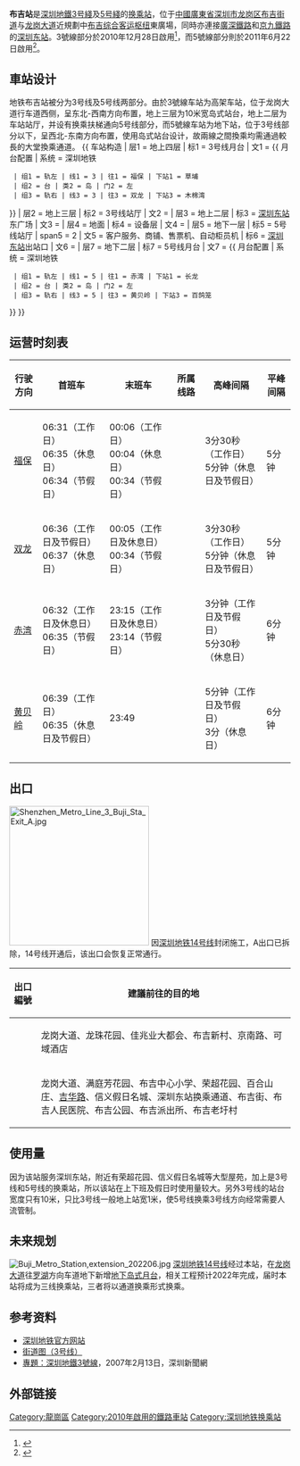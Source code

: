 {{NoteTA
|G1=Transport
|G2=Railway
|G3=Unit
|1=zh-hans:布吉;zh-hant:布吉;
}}
{{otheruses|深圳东站|subject=深圳地鐵的车站|other=廣深鐵路原名为布吉站的铁路车站}}
{{Infobox station
|name = 布吉
|image = Buji Metro Station Shenzhen.JPG
|caption = 3號線的布吉站
|eng_name = Buji
|livery=#AACCDD
|colour={{colorbox|#AACCDD}} 淺藍色
|country = {{PRC}}
|borough = [[廣東省|廣東省]][[深圳市|深圳市]][[龍崗區|龍崗區]][[布吉街道|布吉街道]]
|address = [[龙岗大道|龙岗大道]]近規劃中[[深圳东站|布吉综合客运枢纽]]東廣場
|coordinates={{coord|22|36|5|N|114|7|18|E|display=it|type:railwaystation}}
|line = {{深圳地鐵|3|sl}}<br/>{{深圳地鐵|5|sl}}<br/>{{深圳地鐵|14|sl}}（興建中）
|platform = 各自1个島式月台
|exits = 2
|connection= {{rint|cn|rail}} [[深圳东站|深圳东站]]
|hours = 见相关章节
|station_hours = 06:22－23:59（工作日）<br>06:22－23:59（休息日）<br>06:24－00:44（节假日）
|opened = {{深圳地鐵|3|s}}：2010年12月28日<br>{{深圳地鐵|5|s}}：2011年6月22日<br> {{深圳地鐵|14|s}} : 預計2022年
|services= {{Adjacent stations|system=Shenzhen Metro 
|line1=3|left1=木棉灣|right1=草埔|to-left1=雙龍|to-right1=福保
|line2=5|left2=百鴿籠|right2=長龍|to-left2=黃貝嶺|to-right2=赤灣
}}
|linecolour = {{深圳地鐵色彩|3}}
|linecolour2 = {{深圳地铁色彩|5}}
|linecolour3 = {{深圳地铁色彩|14}}
|structure = {{深圳地鐵|3|s}}：高架車站<br/>{{深圳地鐵|5|s}} {{深圳地鐵|14|s}}：地下車站
|platformtype = 島式月台
|route_map = {{Routemap|inline=yes|legend=no|map=
\\STR!~MFADEg\\uhSTRf!~MFADEg\uhSTRg!~MFADEg\RP4!~MFADEg\~~ ~~ ~~{{RoutemapRoute|Licon=U|{{站|木棉湾}}}}
\\utSTRgq!~MFADEgq\mKRZt!~utSTRq+BSe!~num1e\utSTRq+BSe\uhKRZt\uhKRZt\utSTRq!~RP4\utSTRgq!~MFADEfq\~~'''B2'''{{RoutemapRoute|Licon=L|{{站|长龙}}}}
\utSTRfq!~MFADEgq\mKRZt!~utSTRq+BSa\utSTRq+BSa!~num2a\uhKRZt\uhKRZt\utSTRfq!~RP4\utSTRfq!~MFADEfq~~{{RoutemapRoute|Licon=R|{{站|百鸽笼}}}}
\\STR\\uhSTR+BSl!~num2l\uhSTR+BSr\RP4\~~'''F3'''
\STR\\uhSTR+BSl\uhSTR+BSr!~num1r\RP4
\STR!~MFADEf\\uhSTRf!~MFADEf\uhSTRg!~MFADEf\RP4!~MFADEf~~ ~~ ~~{{RoutemapRoute|Licon=D|{{站|草埔}}}}
|bottom = † 路線圖不按真實比例,仅供参考.
}}}}
'''布吉站'''是[[深圳地鐵|深圳地鐵]][[深圳地鐵3号綫|3号綫]]及[[深圳地鐵5号綫|5号綫]]的[[换乘站|换乘站]]，位于[[中華人民共和國|中國]][[廣東省|廣東省]][[深圳市|深圳市]][[龙岗区|龙岗区]][[布吉街道|布吉街道]]与[[龙岗大道|龙岗大道]]近規劃中[[深圳东站|布吉综合客运枢纽]]東廣場，同時亦連接[[廣深鐵路|廣深鐵路]]和[[京九鐵路|京九鐵路]]的[[深圳东站|深圳东站]]。3號線部分於2010年12月28日啟用<ref>{{cite web|url=http://www.sz.gov.cn/szyw/200708/t20070802_223172.htm|title=我市擬在地鐵上蓋物業建政策性住房|archive-url=https://web.archive.org/web/20080127114206/http://www.sz.gov.cn/szyw/200708/t20070802_223172.htm|archive-date=2008-01-27|date=2007-08-02|publisher=深圳新聞網}}</ref>，而5號線部分則於2011年6月22日啟用<ref>{{cite web|url=http://www.businesstimes.com.hk/a-20110622-119625/huanzhong-shenzhen-north-railway|title=5號線今開通　深圳北站實現地鐵換乘|archive-url=https://web.archive.org/web/20110623110232/http://www.businesstimes.com.hk/a-20110622-119625/huanzhong-shenzhen-north-railway|archive-date=2011-06-23|date=2011-06-29|publisher=財經日報}}</ref>。

==車站设计==
地铁布吉站被分为3号线及5号线两部分。由於3號線车站为高架车站，位于龙岗大道行车道西侧，呈东北-西南方向布置，地上三层为10米宽岛式站台，地上二层为车站站厅，并设有换乘扶梯通向5号线部分，而5號線车站为地下站，位于3号线部分以下，呈西北-东南方向布置，使用岛式站台设计，故兩線之間換乘均需通過較長的大堂換乘通道。
{{ 车站构造
| 层1 = 地上四层 | 标1 = 3号线月台
| 文1 = {{ 月台配置 | 系统 = 深圳地铁
  | 组1 = 轨左 | 线1 = 3 | 往1 = 福保 | 下站1 = 草埔
  | 组2 = 台 | 类2 = 岛 | 门2 = 左
  | 组3 = 轨右 | 线3 = 3 | 往3 = 双龙 | 下站3 = 木棉湾
}}
| 层2 = 地上三层 | 标2 = 3号线站厅
| 文2 = {{spml|客务中心|商铺|售票机|自动柜员机}}
| 层3 = 地上二层 | 标3 = [[深圳东站|深圳东站]]东广场
| 文3 = {{spml|火车站进出站口|深圳东站东广场公交总站}}
| 层4 = 地面 | 标4 = 设备层
| 文4 = 
| 层5 = 地下一层 | 标5 = 5号线站厅 | span5 = 2
| 文5 = 客户服务、商铺、售票机、自动柜员机
| 标6 = [[深圳东站|深圳东站]]出站口
| 文6 = 
| 层7 = 地下二层 | 标7 = 5号线月台
| 文7 = {{ 月台配置 | 系统 = 深圳地铁
  | 组1 = 轨左 | 线1 = 5 | 往1 = 赤湾 | 下站1 = 长龙
  | 组2 = 台 | 类2 = 岛 | 门2 = 左
  | 组3 = 轨右 | 线3 = 5 | 往3 = 黄贝岭 | 下站3 = 百鸽笼
}}
}}
{{gallery|align=center | width = 300
| File:Shenzhen Metro Line 3 Buji Sta Platform.jpg|3号线站台
| File:SZMetro Buji.jpg|5号线站台
}}
{{gallery|align=center | width = 300
| File:Shenzhen Metro Line 3 Buji Sta Concourse.jpg|3号线站厅
| File:Shenzhen Metro Line 5 Buji Sta Concourse.jpg|5号线站厅
}}

==运营时刻表==
{| class="wikitable"
|-
! 行驶方向 !! 首班车 !! 末班车 !! 所属线路 !! 高峰间隔 !! 平峰间隔
|-
|[[福保站|福保]]|| 06:31（工作日）<br>06:35（休息日）<br>06:34（节假日） || 00:06（工作日）<br>00:04（休息日）<br>00:34（节假日） || {{深圳地鐵|3|c}}|| 3分30秒（工作日）<br>5分钟（休息日及节假日） || 5分钟
|-
|[[雙龍站_(深圳)|双龙]]|| 06:36（工作日及节假日）<br>06:37（休息日） || 00:05（工作日及休息日）<br>00:34（节假日） || {{深圳地鐵|3|c}} || 3分30秒（工作日）<br>5分钟（休息日及节假日） || 5分钟
|-
|[[赤湾站_(深圳地铁)|赤湾]]|| 06:32（工作日及休息日）<br>06:35（节假日） || 23:15（工作日及休息日）<br>23:14（节假日） || {{深圳地鐵|5|c}}|| 3分钟（工作日及节假日）<br>5分30秒（休息日） || 6分钟
|-
|[[黄贝岭站|黄贝岭]]|| 06:39（工作日）<br>06:35（休息日及节假日） || 23:49 || {{深圳地鐵|5|c}} || 5分钟（工作日及节假日）<br>3分（休息日） || 6分钟
|}

==出口==
[[File:Shenzhen_Metro_Line_3_Buji_Sta_Exit_A.jpg|250px]]
因[[深圳地铁14号线|深圳地铁14号线]]封闭施工，A出口已拆除，14号线开通后，该出口会恢复正常通行。<!--車站出口列表的內容經己按港鐵車站指示牌排列，請勿擅自加入非指示牌的內容-->
{| class="wikitable"
! 出口編號 !! 建議前往的目的地
|-
|{{港鐵出口|A}}|| 龙岗大道、龙珠花园、佳兆业大都会、布吉新村、京南路、可域酒店
|-
|{{港鐵出口|B}}|| 龙岗大道、满庭芳花园、布吉中心小学、荣超花园、百合山庄、[[吉华路|吉华路]]、信义假日名城、深圳东站换乘通道、布吉街、布吉人民医院、布吉公园、布吉派出所、布吉老圩村
|}

==使用量==
因为该站服务深圳东站，附近有荣超花园、信义假日名城等大型屋苑，加上是3号线和5号线的换乘站，所以该站在上下班及假日时使用量较大。另外3号线的站台宽度只有10米，只比3号线一般地上站宽1米，使5号线换乘3号线方向经常需要人流管制。

== 未来规划 ==
[[File:Buji_Metro_Station,extension_202206.jpg|thumb]]
[[深圳地铁14号线|深圳地铁14号线]]经过本站，在[[龙岗大道|龙岗大道]]往[[罗湖区|罗湖]]方向车道地下新增[[岛式月台|地下岛式月台]]，相关工程预计2022年完成，届时本站将成为三线换乘站，三者将以通道换乘形式换乘。

== 参考资料 ==
{{Reflist}}
*[https://web.archive.org/web/20140417075753/http://www.szmc.net/page/index.html 深圳地铁官方网站]
*[http://www.szmc.net/public/cms/public/upload/ad/siteimg/ck/0522_b.jpg 街道图（3号线）] {{Wayback|url=http://www.szmc.net/public/cms/public/upload/ad/siteimg/ck/0522_b.jpg |date=20191001180832 }}
*[https://web.archive.org/web/20070929093206/http://big5.sznews.com/zhuanti/content/2007-02/13/content_871294.htm 專題：深圳地鐵3號線]，2007年2月13日，深圳新聞網
</div>

== 外部链接 ==
{{Commons Category|Buji station}}
{{深圳地鐵14號線}}
{{深圳地鐵3號線}}
{{深圳地鐵5號線}}
{{深圳地鐵車站列表|SZM}}
[[Category:龍崗區|Category:龍崗區]]
[[Category:2010年啟用的鐵路車站|Category:2010年啟用的鐵路車站]]
[[Category:深圳地铁换乘站|Category:深圳地铁换乘站]]